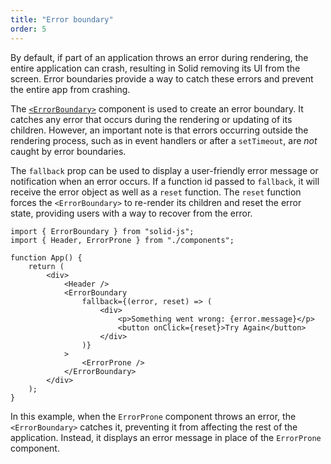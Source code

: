 ```yaml
---
title: "Error boundary"
order: 5
---
```


By default, if part of an application throws an error during rendering, the entire application can crash, resulting in Solid removing its UI from the screen.
Error boundaries provide a way to catch these errors and prevent the entire app from crashing.

The [`<ErrorBoundary>`](/reference/components/error-boundary) component is used to create an error boundary.
It catches any error that occurs during the rendering or updating of its children.
However, an important note is that errors occurring outside the rendering process, such as in event handlers or after a `setTimeout`, are *not* caught by error boundaries.

The `fallback` prop can be used to display a user-friendly error message or notification when an error occurs.
If a function id passed to `fallback`, it will receive the error object as well as a `reset` function.
The `reset` function forces the `<ErrorBoundary>` to re-render its children and reset the error state, providing users with a way to recover from the error.

```tsx
import { ErrorBoundary } from "solid-js";
import { Header, ErrorProne } from "./components";

function App() {
	return (
		<div>
			<Header />
			<ErrorBoundary
				fallback={(error, reset) => (
					<div>
						<p>Something went wrong: {error.message}</p>
						<button onClick={reset}>Try Again</button>
					</div>
				)}
			>
				<ErrorProne />
			</ErrorBoundary>
		</div>
	);
}
```

In this example, when the `ErrorProne` component throws an error, the `<ErrorBoundary>` catches it, preventing it from affecting the rest of the application.
Instead, it displays an error message in place of the `ErrorProne` component.
